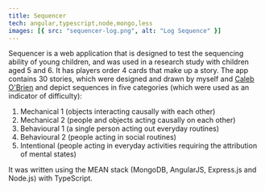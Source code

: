 ```yaml
---
title: Sequencer
tech: angular,typescript,node,mongo,less
images: [{ src: "sequencer-log.png", alt: "Log Sequence" }]
---
```


Sequencer is a web application that is designed to test the sequencing ability of young children, and was used in a research study with children aged 5 and 6. It has players order 4 cards that make up a story. The app contains 30 stories, which were designed and drawn by myself and <a href="https://www.artstation.com/calebobrien" target="_blank">Caleb O'Brien</a> and depict sequences in five categories (which were used as an indicator of difficulty):

1. Mechanical 1 (objects interacting causally with each other)
2. Mechanical 2 (people and objects acting causally on each other)
3. Behavioural 1 (a single person acting out everyday routines)
4. Behavioural 2 (people acting in social routines)
5. Intentional (people acting in everyday activities requiring the attribution of mental states)

It was written using the MEAN stack (MongoDB, AngularJS, Express.js and Node.js) with TypeScript.
